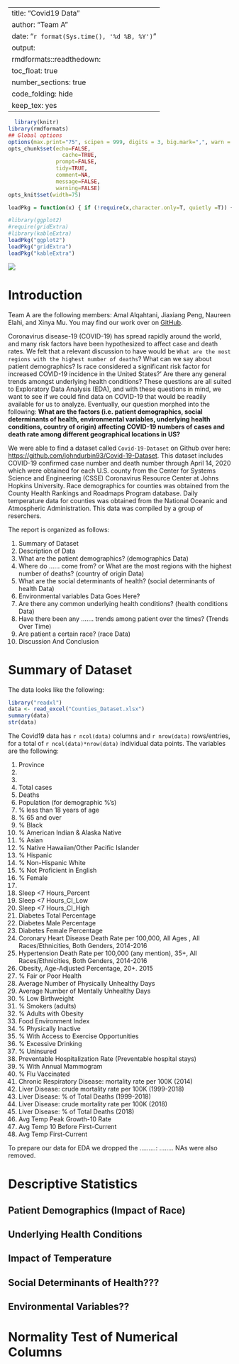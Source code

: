 
---
title: "Covid19 Data"
author: "Team A"
date: "`r format(Sys.time(), '%d %B, %Y')`"
output:  
    rmdformats::readthedown:
      toc_float: true
      number_sections: true
      code_folding: hide
      keep_tex: yes
---



```r
  library(knitr)
library(rmdformats)
## Global options
options(max.print="75", scipen = 999, digits = 3, big.mark=",", warn = -1)
opts_chunk$set(echo=FALSE,
	             cache=TRUE,
               prompt=FALSE,
               tidy=TRUE,
               comment=NA,
               message=FALSE,
               warning=FALSE)
opts_knit$set(width=75)
```

```r
loadPkg = function(x) { if (!require(x,character.only=T, quietly =T)) { install.packages(x,dep=T,repos="http://cran.us.r-project.org"); if(!require(x,character.only=T)) stop("Package not found") } }
```

```r
#library(ggplot2)
#require(gridExtra)
#library(kableExtra)
loadPkg("ggplot2")
loadPkg("gridExtra")
loadPkg("kableExtra")
```

![](covid19.png)

# Introduction

Team A are the following members: Amal Alqahtani, Jiaxiang Peng, Naureen Elahi, and Xinya Mu. You may find our work over on [GitHub](https://github.com/amalqahtani/Data_Science).

Coronavirus disease-19 (COVID-19) has spread rapidly around the world, and many risk factors have been hypothesized to affect case and death rates. We felt that a relevant discussion to have would be `What are the most regions with the highest number of deaths`? What can we say about patient demographics? Is race considered a significant risk factor for increased COVID-19 incidence in the United States?' Are there any general trends amongst underlying health conditions? 
These questions are all suited to Exploratory Data Analysis (EDA), and with these questions in mind, we want to see if we could find data on COVID-19 that would be readily available for us to analyze. Eventually, our question morphed into the following: **What are the factors (i.e. patient demographics, social determinants of health, environmental variables, underlying health conditions, country of origin) affecting COVID-19 numbers of cases and death rate among different geographical locations in US?** 


We were able to find a dataset called `Covid-19-Dataset` on Github over here: [https://github.com/johndurbin93/Covid-19-Dataset](https://github.com/johndurbin93/Covid-19-Dataset). This dataset includes COVID-19 confirmed case number and death number through April 14, 2020  which were obtained for each U.S. county from the Center for Systems Science and Engineering (CSSE) Coronavirus Resource Center at Johns Hopkins University. Race demographics for counties was obtained from the County Health Rankings and Roadmaps Program database. Daily temperature data for counties was obtained from the National Oceanic and Atmospheric Administration. This data was compiled by a group of reserchers. 

The report is organized as follows:

1. Summary of Dataset
2. Description of Data
3. What are the patient demographics? (demographics Data)
4. Where do ...... come from? or What are the most regions with the highest number of deaths? (country of origin Data)
5. What are the social determinants of health? (social determinants of health Data)
6. Environmental variables Data Goes Here?
7. Are there any common underlying health conditions? (health conditions Data)
8. Have there been any ....... trends among patient over the times? (Trends Over Time)
9. Are patient a certain race? (race Data)
10. Discussion And Conclusion


# Summary of Dataset

The data looks like the following:

```r
library("readxl")
data <- read_excel("Counties_Dataset.xlsx")
summary(data)
str(data)
```

The Covid19 data has `r ncol(data)` columns and `r nrow(data)` rows/entries, for a total of `r ncol(data)*nrow(data)` individual data points. The variables are the following:

1. Province
2.
3. 
4. Total cases
5. Deaths
6. Population (for demographic %'s)
7. % less than 18 years of age 
8. % 65 and over
9. % Black
10. % American Indian & Alaska Native
11. % Asian
12. % Native Hawaiian/Other Pacific Islander
13. % Hispanic
14. % Non-Hispanic White
15. % Not Proficient in English
16. % Female
17. 
18. Sleep <7 Hours_Percent
19. Sleep <7 Hours_CI_Low	
20. Sleep <7 Hours_CI_High	
21. Diabetes Total Percentage	
22. Diabetes Male Percentage
23. Diabetes Female Percentage
24. Coronary Heart Disease Death Rate per 100,000, All Ages , All Races/Ethnicities, Both Genders, 2014-2016
25. Hypertension Death Rate per 100,000 (any mention), 35+, All Races/Ethnicities, Both Genders, 2014-2016	
26. Obesity, Age-Adjusted Percentage, 20+. 2015	
27. % Fair or Poor Health	
28. Average Number of Physically Unhealthy Days
29. Average Number of Mentally Unhealthy Days	
30. % Low Birthweight
31. % Smokers (adults)
32. % Adults with Obesity	
33. Food Environment Index	
34. % Physically Inactive	
35. % With Access to Exercise Opportunities	
36. % Excessive Drinking	
37. % Uninsured	
38. Preventable Hospitalization Rate (Preventable hospital stays)	
39. % With Annual Mammogram	
40. % Flu Vaccinated	
41. Chronic Respiratory Disease: mortality rate per 100K (2014)	
42. Liver Disease: crude mortality rate per 100K (1999-2018)	
43. Liver Disease: % of Total Deaths (1999-2018)	
44. Liver Disease: crude mortality rate per 100K (2018)	
45. Liver Disease: % of Total Deaths (2018)
46. Avg Temp Peak Growth-10 Rate	
47. Avg Temp 10 Before First-Current	
48. Avg Temp First-Current



To prepare our data for EDA we dropped the .........: ........ NAs were also removed. 

# Descriptive Statistics

## Patient Demographics (Impact of Race)
## Underlying Health Conditions
## Impact of Temperature
## Social Determinants of Health???
## Environmental Variables??

# Normality Test of Numerical Columns

